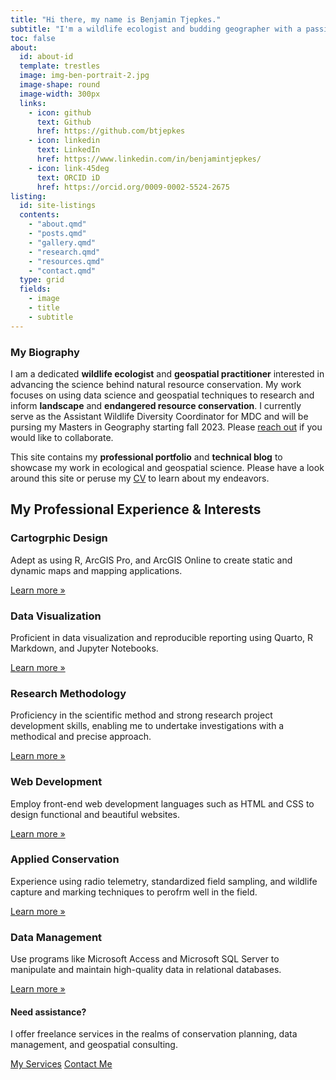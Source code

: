 ---
title: "Hi there, my name is Benjamin Tjepkes."
subtitle: "I'm a wildlife ecologist and budding geographer with a passion for data and conservation science."
toc: false
about:
  id: about-id
  template: trestles
  image: img-ben-portrait-2.jpg
  image-shape: round
  image-width: 300px
  links:
    - icon: github
      text: Github
      href: https://github.com/btjepkes
    - icon: linkedin
      text: LinkedIn
      href: https://www.linkedin.com/in/benjamintjepkes/
    - icon: link-45deg
      text: ORCID iD
      href: https://orcid.org/0009-0002-5524-2675
listing:
  id: site-listings
  contents:
    - "about.qmd"    
    - "posts.qmd"
    - "gallery.qmd"
    - "research.qmd"
    - "resources.qmd" 
    - "contact.qmd"  
  type: grid
  fields: 
    - image
    - title
    - subtitle
---


::: {#about-id}

### My Biography

I am a dedicated **wildlife ecologist** and **geospatial practitioner** interested in advancing the science behind natural resource conservation. My work focuses on using data science and geospatial techniques to research and inform **landscape** and **endangered resource conservation**. I currently serve as the Assistant Wildlife Diversity Coordinator for MDC and will be pursing my Masters in Geography starting fall 2023. Please [reach out](contact.qmd) if you would like to collaborate.

This site contains my **professional portfolio** and **technical blog** to showcase my work in ecological and geospatial science. Please have a look around this site or peruse my [CV](about.qmd) to learn about my endeavors.
:::


::: {#site-listings}

:::

::: {.content-block}

## My Professional Experience & Interests

::: {.features}

::: {.feature}
### Cartogrphic Design
Adept as using R, ArcGIS Pro, and ArcGIS Online to create static and dynamic maps and mapping applications.

::: {.learn-more}
[Learn more »](about.qmd)
:::
:::

::: {.feature}
### Data Visualization
Proficient in data visualization and reproducible reporting using Quarto, R Markdown, and Jupyter Notebooks.

::: {.learn-more}
[Learn more »](about.qmd)
:::
:::

::: {.feature}
### Research Methodology
Proficiency in the scientific method and strong research project development skills, enabling me to undertake investigations with a methodical and precise approach.

::: {.learn-more}
[Learn more »](about.qmd)
:::
:::

::: {.feature}
### Web Development
Employ front-end web development languages such as HTML and CSS to design functional and beautiful websites.

::: {.learn-more}
[Learn more »](about.qmd)
:::
:::

::: {.feature}
### Applied Conservation
Experience using radio telemetry, standardized field sampling, and wildlife capture and marking techniques to perofrm well in the field.

::: {.learn-more}
[Learn more »](about.qmd)
:::
:::

::: {.feature}
### Data Management
Use programs like Microsoft Access and Microsoft SQL Server to manipulate and maintain high-quality data in relational databases.

::: {.learn-more}
[Learn more »](about.qmd)
:::
:::

:::
:::


::: {.get-started .alt-background}
::: {.content-block}

#### **Need assistance?**

I offer freelance services in the realms of conservation planning, data management, and geospatial consulting.

[My Services](https://www.upwork.com/freelancers/~016f69e22f5247fd31){.btn-action-primary  .btn-action .btn .btn-success .btn-lg role="button" style="margin-top: 1em;"} [Contact Me](contact.qmd){.btn-action-primary  .btn-action .btn .btn-success .btn-lg role="button" style="margin-top: 1em;"}

:::
:::
